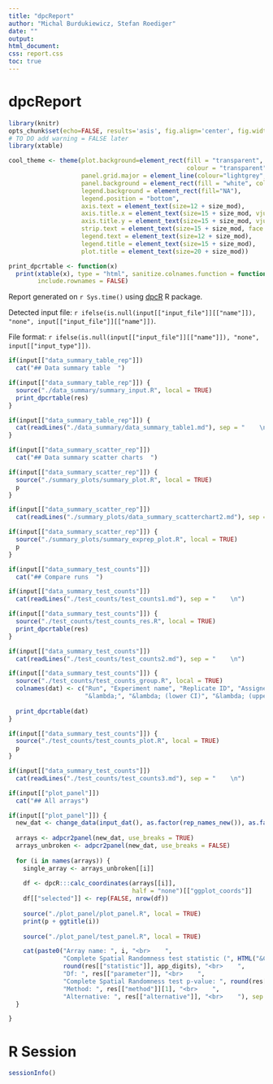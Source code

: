 ```yaml
---
title: "dpcReport"
author: "Michal Burdukiewicz, Stefan Roediger"
date: ""
output:
html_document:
css: report.css
toc: true
---
```


# dpcReport

```r
library(knitr)
opts_chunk$set(echo=FALSE, results='asis', fig.align='center', fig.width=14)
# TO DO add warning = FALSE later
library(xtable)

cool_theme <- theme(plot.background=element_rect(fill = "transparent",
                                                 colour = "transparent"),
                    panel.grid.major = element_line(colour="lightgrey", linetype = "dashed"),
                    panel.background = element_rect(fill = "white", colour = "black"),
                    legend.background = element_rect(fill="NA"),
                    legend.position = "bottom",
                    axis.text = element_text(size=12 + size_mod),
                    axis.title.x = element_text(size=15 + size_mod, vjust = -0.1), 
                    axis.title.y = element_text(size=15 + size_mod, vjust = 1),
                    strip.text = element_text(size=15 + size_mod, face = "bold"),
                    legend.text = element_text(size=12 + size_mod), 
                    legend.title = element_text(size=15 + size_mod),
                    plot.title = element_text(size=20 + size_mod))

print_dpcrtable <- function(x)
  print(xtable(x), type = "html", sanitize.colnames.function = function(x) x, digits = app_digits,
        include.rownames = FALSE)
```

Report generated on `r Sys.time()` using [dpcR](http://github.com/michbur/dpcR) R package.  

Detected input file: `r ifelse(is.null(input[["input_file"]][["name"]]), "none", input[["input_file"]][["name"]])`.  

File format: `r ifelse(is.null(input[["input_file"]][["name"]]), "none", input[["input_type"]])`.  


```r
if(input[["data_summary_table_rep"]])
  cat("## Data summary table  ")
```

```r
if(input[["data_summary_table_rep"]]) {
  source("./data_summary/summary_input.R", local = TRUE)
  print_dpcrtable(res)
}
```


```r
if(input[["data_summary_table_rep"]]) {
  cat(readLines("./data_summary/data_summary_table1.md"), sep = "    \n")
}
```



```r
if(input[["data_summary_scatter_rep"]])
  cat("## Data summary scatter charts  ")
```

```r
if(input[["data_summary_scatter_rep"]]) {
  source("./summary_plots/summary_plot.R", local = TRUE)
  p
}
```

```r
if(input[["data_summary_scatter_rep"]])
  cat(readLines("./summary_plots/data_summary_scatterchart2.md"), sep = "    \n")
```

```r
if(input[["data_summary_scatter_rep"]]) {
  source("./summary_plots/summary_exprep_plot.R", local = TRUE)
  p
}
```

```r
if(input[["data_summary_test_counts"]])
  cat("## Compare runs  ")
```

```r
if(input[["data_summary_test_counts"]])
  cat(readLines("./test_counts/test_counts1.md"), sep = "    \n")
```

```r
if(input[["data_summary_test_counts"]]) {
  source("./test_counts/test_counts_res.R", local = TRUE)
  print_dpcrtable(res)
}
```

```r
if(input[["data_summary_test_counts"]])
  cat(readLines("./test_counts/test_counts2.md"), sep = "    \n")
```

```r
if(input[["data_summary_test_counts"]]) {
  source("./test_counts/test_counts_group.R", local = TRUE)
  colnames(dat) <- c("Run", "Experiment name", "Replicate ID", "Assigned group",
                     "&lambda;", "&lambda; (lower CI)", "&lambda; (upper CI)", "k", "n")
  
  print_dpcrtable(dat)
}
```

```r
if(input[["data_summary_test_counts"]]) {
  source("./test_counts/test_counts_plot.R", local = TRUE)
  p
}
```

```r
if(input[["data_summary_test_counts"]])
  cat(readLines("./test_counts/test_counts3.md"), sep = "    \n")
```

```r
if(input[["plot_panel"]])
  cat("## All arrays")
```

```r
if(input[["plot_panel"]]) {
  new_dat <- change_data(input_dat(), as.factor(rep_names_new()), as.factor(exp_names_new()))
  
  arrays <- adpcr2panel(new_dat, use_breaks = TRUE)
  arrays_unbroken <- adpcr2panel(new_dat, use_breaks = FALSE)
  
  for (i in names(arrays)) {
    single_array <- arrays_unbroken[[i]]
    
    df <- dpcR:::calc_coordinates(arrays[[i]], 
                                  half = "none")[["ggplot_coords"]]
    df[["selected"]] <- rep(FALSE, nrow(df))
    
    source("./plot_panel/plot_panel.R", local = TRUE)
    print(p + ggtitle(i))
    
    source("./plot_panel/test_panel.R", local = TRUE)

    cat(paste0("Array name: ", i, "<br>    ",
               "Complete Spatial Randomness test statistic (", HTML("&Chi;"), "): ", 
               round(res[["statistic"]], app_digits), "<br>    ",
               "Df: ", res[["parameter"]], "<br>    ",
               "Complete Spatial Randomness test p-value: ", round(res[["p.value"]], app_digits), "<br>    ",
               "Method: ", res[["method"]][1], "<br>    ",
               "Alternative: ", res[["alternative"]], "<br>    "), sep = "")
  }

}

```


# R Session

```r
sessionInfo()
```